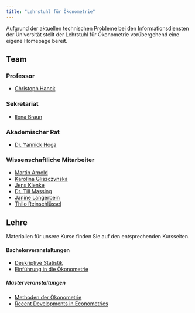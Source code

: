 ```yaml
---
title: "Lehrstuhl für Ökonometrie"
---
```


Aufgrund der aktuellen technischen Probleme bei den Informationsdiensten der Universität stellt der Lehrstuhl für Ökonometrie vorübergehend eine eigene Homepage bereit.

## Team

### Professor

-   [Christoph Hanck](mailto:christoph.hanck@uni-dortmund.de)

### Sekretariat

-   [Ilona Braun](mailto:Ilona.Braun.Uni@gmail.com)

### Akademischer Rat 

-   [Dr. Yannick Hoga](hogayannick@gmail.com) 

### Wissenschaftliche Mitarbeiter

-   [Martin Arnold](mailto:martchriarno@googlemail.com)
-   [Karolina Gliszczynska](gliszczynska.oek@gmail.com)
-   [Jens Klenke](mailto:jens.klenke.ude@gmail.com)
-   [Dr. Till Massing](mailto:tillmassing+oeko@gmail.com)
-   [Janine Langerbein](mailto:j.langerbein.oek@gmail.com)
-   [Thilo Reinschlüssel](mailto:rdie_winter2022@protonmail.com)

## Lehre

Materialien für unsere Kurse finden Sie auf den entsprechenden Kursseiten.  

#### Bachelorveranstaltungen 

-   [Deskriptive Statistik](https://mca91.github.io/Eidoe22/)
-   [Einführung in die Ökonometrie](https://mca91.github.io/Eidoe22/)

##### Masterveranstaltungen 

-   [Methoden der Ökonometrie](https://github.com/karo93/Methoden2223)
-   [Recent Developments in Econometrics](https://jens-klenke.github.io/RDIE_WiSe_22/)



